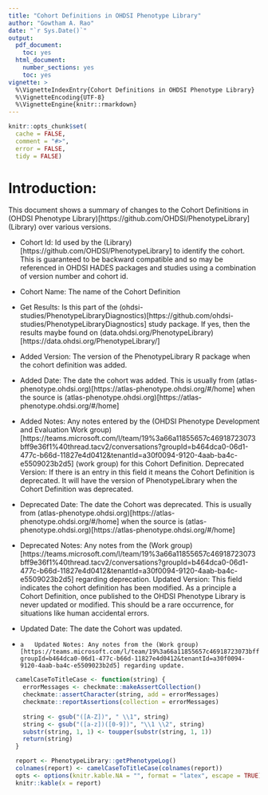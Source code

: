 ```yaml
---
title: "Cohort Definitions in OHDSI Phenotype Library"
author: "Gowtham A. Rao"
date: "`r Sys.Date()`"
output:
  pdf_document: 
    toc: yes     
  html_document:
    number_sections: yes
    toc: yes  
vignette: >
  %\VignetteIndexEntry{Cohort Definitions in OHDSI Phenotype Library}
  %\VignetteEncoding{UTF-8}    
  %\VignetteEngine{knitr::rmarkdown}
---
```


```r
knitr::opts_chunk$set(
  cache = FALSE,
  comment = "#>",
  error = FALSE,
  tidy = FALSE)
```

# Introduction:
This document shows a summary of changes to the Cohort Definitions in (OHDSI Phenotype Library)[https://github.com/OHDSI/PhenotypeLibrary] (Library) over various versions.


* Cohort Id: Id used by the (Library)[https://github.com/OHDSI/PhenotypeLibrary] to identify the cohort. This is guaranteed to be backward compatible and so may be referenced in OHDSI HADES packages and studies using a combination of version number and cohort id.

* Cohort Name: The name of the Cohort Definition

* Get Results: Is this part of the (ohdsi-studies/PhenotypeLibraryDiagnostics)[https://github.com/ohdsi-studies/PhenotypeLibraryDiagnostics] study package. If yes, then the results maybe found on (data.ohdsi.org/PhenotypeLibrary)[https://data.ohdsi.org/PhenotypeLibrary/]

* Added Version: The version of the PhenotypeLibrary R package when the cohort definition was added.

* Added Date: The date the cohort was added. This is usually from (atlas-phenotype.ohdsi.org)[https://atlas-phenotype.ohdsi.org/#/home] when the source is (atlas-phenotype.ohdsi.org)[https://atlas-phenotype.ohdsi.org/#/home]

* Added Notes: Any notes entered by the (OHDSI Phenotype Development and Evaluation Work group)[https://teams.microsoft.com/l/team/19%3a66a11855657c46918723073bff9e36f1%40thread.tacv2/conversations?groupId=b464dca0-06d1-477c-b66d-11827e4d0412&tenantId=a30f0094-9120-4aab-ba4c-e5509023b2d5] (work group) for this Cohort Definition.
Deprecated Version: If there is an entry in this field it means the Cohort Definition is deprecated. It will have the version of PhenotypeLibrary when the Cohort Definition was deprecated.

* Deprecated Date: The date the Cohort was deprecated. This is usually from (atlas-phenotype.ohdsi.org)[https://atlas-phenotype.ohdsi.org/#/home] when the source is (atlas-phenotype.ohdsi.org)[https://atlas-phenotype.ohdsi.org/#/home]

* Deprecated Notes: Any notes from the (Work group)[https://teams.microsoft.com/l/team/19%3a66a11855657c46918723073bff9e36f1%40thread.tacv2/conversations?groupId=b464dca0-06d1-477c-b66d-11827e4d0412&tenantId=a30f0094-9120-4aab-ba4c-e5509023b2d5] regarding deprecation. 
Updated Version: This field indicates the cohort definition has been modified. As a principle a Cohort Definition, once published to the OHDSI Phenotype Library is never updated or modified. This should be a rare occurrence, for situations like human accidental errors.

* Updated Date: The date the Cohort was updated.

*     a   Updated Notes: Any notes from the (Work group)[https://teams.microsoft.com/l/team/19%3a66a11855657c46918723073bff9e36f1%40thread.tacv2/conversations?groupId=b464dca0-06d1-477c-b66d-11827e4d0412&tenantId=a30f0094-9120-4aab-ba4c-e5509023b2d5] regarding update.



```r

  camelCaseToTitleCase <- function(string) {
    errorMessages <- checkmate::makeAssertCollection()
    checkmate::assertCharacter(string, add = errorMessages)
    checkmate::reportAssertions(collection = errorMessages)
  
    string <- gsub("([A-Z])", " \\1", string)
    string <- gsub("([a-z])([0-9])", "\\1 \\2", string)
    substr(string, 1, 1) <- toupper(substr(string, 1, 1))
    return(string)
  }

  report <- PhenotypeLibrary::getPhenotypeLog()
  colnames(report) <- camelCaseToTitleCase(colnames(report))
  opts <- options(knitr.kable.NA = "", format = "latex", escape = TRUE)
  knitr::kable(x = report)
```

